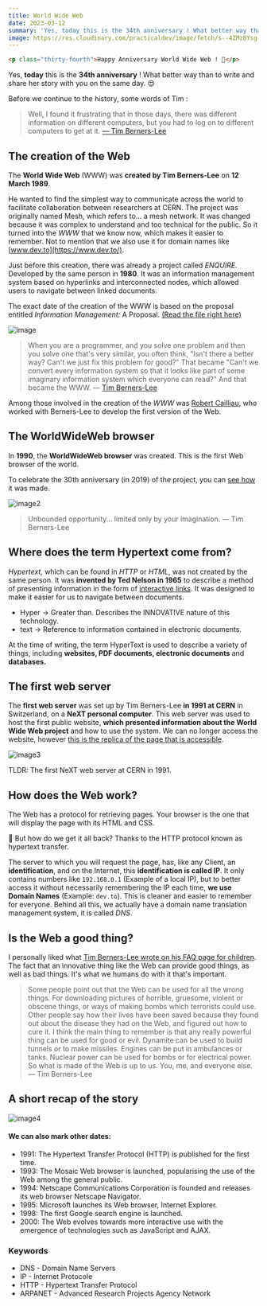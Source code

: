 ```yaml
---
title: World Wide Web
date: 2023-03-12
summary: 'Yes, today this is the 34th anniversary ! What better way than to write and share her story with you on the same day. 😍'
image: https://res.cloudinary.com/practicaldev/image/fetch/s--4ZMzBYsg--/c_imagga_scale,f_auto,fl_progressive,h_420,q_auto,w_1000/https://dev-to-uploads.s3.amazonaws.com/uploads/articles/prm9ch42x6f544c2cloo.jpg
---
```


```html
<p class="thirty-fourth">Happy Anniversary World Wide Web ! 🥳</p>
```
Yes, **today** this is the **34th anniversary** ! What better way than to write and share her story with you on the same day. 😍

Before we continue to the history, some words of Tim :

>Well, I found it frustrating that in those days, there was different information on different computers, but you had to log on to different computers to get at it.
[— Tim Berners-Lee](https://www.w3.org/People/Berners-Lee/Kids.html#What)




## The creation of the Web
 
The **World Wide Web** (WWW) was **created by Tim Berners-Lee** on **12 March 1989**. 

He wanted to find the simplest way to communicate across the world to facilitate collaboration between researchers at CERN. The project was originally named Mesh, which refers to... a mesh network. It was changed because it was complex to understand and too technical for the public.
So it turned into the *WWW* that we know now, which makes it easier to remember. Not to mention that we also use it for domain names like [www.dev.to](https://www.dev.to/).

Just before this creation, there was already a project called *ENQUIRE.* Developed by the same person in **1980**. It was an information management system based on hyperlinks and interconnected nodes, which allowed users to navigate between linked documents.

The exact date of the creation of the WWW is based on the proposal entitled *Information Management:* A Proposal. [(Read the file right here)](https://cds.cern.ch/record/1405411/files/ARCH-WWW-4-010.pdf)

![image](https://res.cloudinary.com/practicaldev/image/fetch/s--HNZ5nnf8--/c_limit%2Cf_auto%2Cfl_progressive%2Cq_auto%2Cw_880/https://dev-to-uploads.s3.amazonaws.com/uploads/articles/d3he542mtle1pnwodrrr.png) 

>When you are a programmer, and you solve one problem and then you solve one that's very similar, you often think, "Isn't there a better way? Can't we just fix this problem for good?" That became "Can't we convert every information system so that it looks like part of some imaginary information system which everyone can read?" And that became the WWW.
— [Tim Berners-Lee](https://www.w3.org/People/Berners-Lee/Kids.html#What)

Among those involved in the creation of the *WWW* was [Robert Cailliau](https://en.wikipedia.org/wiki/Robert_Cailliau), who worked with Berners-Lee to develop the first version of the Web.

## The WorldWideWeb browser

In **1990**, the **WorldWideWeb browser** was created. This is the first Web browser of the world.

To celebrate the 30th anniversary (in 2019) of the project, you can [see how](https://worldwideweb.cern.ch/browser/) it was made.

![image2](https://res.cloudinary.com/practicaldev/image/fetch/s--F4flU7O6--/c_limit%2Cf_auto%2Cfl_progressive%2Cq_auto%2Cw_880/https://dev-to-uploads.s3.amazonaws.com/uploads/articles/814r0cnsydfw15suc4ws.png)

>Unbounded opportunity... limited only by your imagination.
— Tim Berners-Lee

## Where does the term Hypertext come from?

*Hypertext,* which can be found in *HTTP* or *HTML*, was not created by the same person.
It was **invented by Ted Nelson in 1965** to describe a method of presenting information in the form of [interactive links](https://dev.to/thomasbnt/world-wide-web-2jbl#). It was designed to make it easier for us to navigate between documents.

* Hyper → Greater than. Describes the INNOVATIVE nature of this technology.
* text → Reference to information contained in electronic documents.

At the time of writing, the term HyperText is used to describe a variety of things, including **websites, PDF documents, electronic documents** and **databases.**

## The first web server

The **first web server** was set up by Tim Berners-Lee **in 1991 at CERN** in Switzerland, on a **NeXT personal computer**. This web server was used to host the first public website, **which presented information about the World Wide Web project** and how to use the system.
We can no longer access the website, however [this is the replica of the page that is accessible](http://info.cern.ch/hypertext/WWW/TheProject.html).

![image3](https://res.cloudinary.com/practicaldev/image/fetch/s--cYjn3Euo--/c_limit%2Cf_auto%2Cfl_progressive%2Cq_auto%2Cw_880/https://dev-to-uploads.s3.amazonaws.com/uploads/articles/1mm6xysa0utfu1f33gdb.png)

TLDR: The first NeXT web server at CERN in 1991.

## How does the Web work?

The Web has a protocol for retrieving pages. Your browser is the one that will display the page with its HTML and CSS.

🤔 But how do we get it all back? Thanks to the HTTP protocol known as hypertext transfer.

The server to which you will request the page, has, like any Client, an **identification**, and on the Internet, this **identification is called IP**. It only contains numbers like `192.168.0.1` (Example of a local IP), but to better access it without necessarily remembering the IP each time, **we use Domain Names** (Example: `dev.to`).
This is cleaner and easier to remember for everyone. Behind all this, we actually have a domain name translation management system, it is called *DNS*.

## Is the Web a good thing?

I personally liked what [Tim Berners-Lee wrote on his FAQ page for children](https://www.w3.org/People/Berners-Lee/Kids.html#think). The fact that an innovative thing like the Web can provide good things, as well as bad things. It's what we humans do with it that's important.

>Some people point out that the Web can be used for all the wrong things. For downloading pictures of horrible, gruesome, violent or obscene things, or ways of making bombs which terrorists could use.
Other people say how their lives have been saved because they found out about the disease they had on the Web, and figured out how to cure it.
I think the main thing to remember is that any really powerful thing can be used for good or evil. Dynamite can be used to build tunnels or to make missiles. Engines can be put in ambulances or tanks. Nuclear power can be used for bombs or for electrical power.
So what is made of the Web is up to us. You, me, and everyone else.
— Tim Berners-Lee

## A short recap of the story
![image4](https://res.cloudinary.com/practicaldev/image/fetch/s--Q5yPpdgs--/c_limit%2Cf_auto%2Cfl_progressive%2Cq_auto%2Cw_880/https://dev-to-uploads.s3.amazonaws.com/uploads/articles/kt7h7mimet6spg4hfm3f.png)

#### We can also mark other dates:

* 1991: The Hypertext Transfer Protocol (HTTP) is published for the first time.
* 1993: The Mosaic Web browser is launched, popularising the use of the Web among the general public.
* 1994: Netscape Communications Corporation is founded and releases its web browser Netscape Navigator.
* 1995: Microsoft launches its Web browser, Internet Explorer.
* 1998: The first Google search engine is launched.
* 2000: The Web evolves towards more interactive use with the emergence of technologies such as JavaScript and AJAX.

### Keywords
* DNS - Domain Name Servers
* IP - Internet Protocole
* HTTP - Hypertext Transfer Protocol
* ARPANET - Advanced Research Projects Agency Network

